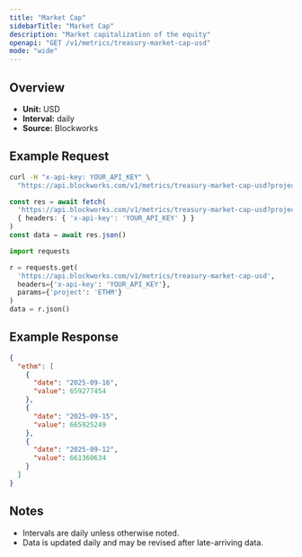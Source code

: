 ```yaml
---
title: "Market Cap"
sidebarTitle: "Market Cap"
description: "Market capitalization of the equity"
openapi: "GET /v1/metrics/treasury-market-cap-usd"
mode: "wide"
---
```


## Overview

- **Unit:** USD
- **Interval:** daily
- **Source:** Blockworks

## Example Request

<CodeGroup>

```bash cURL
curl -H "x-api-key: YOUR_API_KEY" \
  "https://api.blockworks.com/v1/metrics/treasury-market-cap-usd?project=ETHM"
```

```typescript TypeScript
const res = await fetch(
  'https://api.blockworks.com/v1/metrics/treasury-market-cap-usd?project=ETHM',
  { headers: { 'x-api-key': 'YOUR_API_KEY' } }
)
const data = await res.json()
```

```python Python
import requests

r = requests.get(
  'https://api.blockworks.com/v1/metrics/treasury-market-cap-usd',
  headers={'x-api-key': 'YOUR_API_KEY'},
  params={'project': 'ETHM'}
)
data = r.json()
```

</CodeGroup>

## Example Response

```json
{
  "ethm": [
    {
      "date": "2025-09-16",
      "value": 659277454
    },
    {
      "date": "2025-09-15",
      "value": 665925249
    },
    {
      "date": "2025-09-12",
      "value": 661360634
    }
  ]
}
```

## Notes
- Intervals are daily unless otherwise noted.
- Data is updated daily and may be revised after late-arriving data.